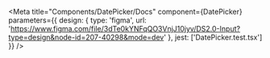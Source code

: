 
<Meta
    title="Components/DatePicker/Docs"
    component={DatePicker}
    parameters={{
        design: {
            type: 'figma',
            url: 'https://www.figma.com/file/3dTe0kYNFqQO3VnjJ10jyv/DS2.0-Input?type=design&node-id=207-40298&mode=dev'
        },
        jest: ['DatePicker.test.tsx']
    }}
/>

<Stories/>
